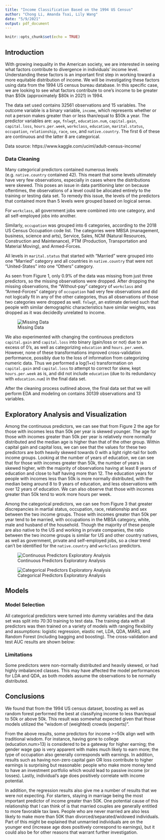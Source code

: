 ```yaml
---
title: "Income Classification Based on the 1994 US Census"
author: "Chong Li, Amanda Tsai, Lily Wang"
date: "5/9/2021"
output: pdf_document
---
```


```r
knitr::opts_chunk$set(echo = TRUE)
```

## Introduction

With growing inequality in the American society, we are interested in seeing what factors contribute to divergence in individuals’ income level. Understanding these factors is an important first step in working toward a more equitable distribution of income. We will be investigating these factors using data from the 1994 US census bureau database. In this specific case, we are looking to see what factors contribute to one’s income to be greater than \$50k (approximately \$80k in 2021) in 1994.

The data set used contains 32561 observations and 15 variables. The outcome variable is a binary variable, `income`, which represents whether or not a person makes greater than or less than/equal to $50k a year. The predictor variables are: `age`, `fnlwgt`, `education.num`, `capital.gain`, `capital.loss`, `hours.per.week`, `workclass`, `education`, `marital.status`, `occupation`, `relationship`, `race`, `sex`, and `native.country`. The first 6 of these are continuous and the latter 8 are categorical.

Data source: https://www.kaggle.com/uciml/adult-census-income/

### Data Cleaning

Many categorical predictors contained numerous levels (e.g. `native.country` contained 42). This meant that some levels ultimately have very few observations, especially in cases where the distributions were skewed. This poses an issue in data partitioning later on because oftentimes, the observations of a level could be allocated entirely to the training or testing data set. To remedy this issue, the levels of the predictors that contained more than 5 levels were grouped based on logical sense.

For `workclass`, all government jobs were combined into one category, and all self-employed jobs into another.

Similarly, `occupation` was grouped into 6 categories, according to the 2018 US Census Occupation code list. The categories were MBSA (management, business, science and arts), Service, Sales, NCM (Natural
Resources, Construction and Maintenance), PTM (Production, Transportation and Material Moving), and Armed-Forces. 

All levels in `marital.status` that started with “Married” were grouped into one “Married” category and all countries in `native.country` that were not “United-States” into one “Others” category.

As seen from Figure 1, only 0.9% of the data was missing from just three predictors, so the missing observations were dropped. After dropping the missing observations, the "Without-pay" category of `workclass` and "Armed-Forces" category of `occupation` had very few observations and did not logically fit in any of the other categories, thus all observations of those two categories were dropped as well. `fnlwgt`, an estimate derived such that people with similar demographic characteristics have similar weights, was dropped as it was decidedly unrelated to income.

![Missing Data](./images/missing_data.png)

We also experimented with changing the continuous predictors `capital.gain` and `capital.loss` into binary (gain/loss or not) due to an excess of 0's, as well as categorizing `education` and `hours.per.week`. However, none of these transformations improved cross-validation performance, possibly due to the loss of information from categorizing numeric data. Thus we performed a log(1+x) transformation on `capital.gain` and `capital.loss` to attempt to correct for skew, kept `hours.per.week` as is, and did not include `education` (due to its redundancy with `education.num`) in the final data set.

After the cleaning process outlined above, the final data set that we will perform EDA and modeling on contains 30139 observations and 13 variables.

## Exploratory Analysis and Visualization

Among the continuous predictors, we can see that from Figure 2 the age for those with incomes less than 50k per year is skewed younger. The age for those with incomes greater than 50k per year is relatively more normally distributed and the median age is higher than that of the other group. Within capital gain and capital loss, we can see that the values for these two predictors are both heavily skewed towards 0 with a light right-tail for both income groups. Looking at the number of years of education, we can see that for those with incomes greater than 50k, the number of years is skewed higher, with the majority of observations having at least 8 years of education and close to half having more than 12. The education years for people with incomes less than 50k is more normally distributed, with the median being around 8 to 9 years of education, and less observations with over 12 years of education. We can also observe that those with incomes greater than 50k tend to work more hours per week. 

Among the categorical predictors, we can see from Figure 3 that greater discrepancies in martial status, occupation, race, relationship and sex between the two income groups. Those with incomes greater than 50k per year tend to be married, with occupations in the MBSA category, white, male and husband of the household. Though the majority of these people are also native to the US and working in private companies, the ratio between the two income groups is similar for US and other country natives, as well as government, private and self-employed jobs, so a clear trend can't be identified for the `native.country` and `workclass` predictors. 

![Continuous Predictors Exploratory Analysis](./images/exploratory_violin_plot.png)

![Categorical Predictors Exploratory Analysis](./images/exploratory_bar_graph.png)

## Models

### Model Selection

All categorical predictors were turned into dummy variables and the data set was split into 70:30 training to test data. The training data with all predictors was then trained on a variety of models with ranging flexibility and assumptions: logistic regression, elastic net, LDA, QDA, MARS, and Random Forest (including bagging and boosting). The cross-validation and test AUC results are shown below:


### Limitations

Some predictors were non-normally distributed and heavily skewed, or had highly imbalanced classes. This may have affected the model performances for LDA and QDA, as both models assume the observations to be normally distributed. 


## Conclusions

We found that from the 1994 US census dataset, boosting as well as random forest performed the best at classifying income to less than/equal to 50k or above 50k. This result was somewhat expected given that those models utilized the "wisdom of (weighted) crowds (experts)".

From the above results, some predictors for income >=50k align well with traditional wisdom. For instance, having gone to college (education.num>13) is considered to be a gateway for higher earning; the gender wage gap is very apparent with males much likely to earn more; the type of occupation also generally corresponds with earnings. In addition, results such as having non-zero capital gain OR loss contribute to higher earnings is surprising but reasonable: people who make more money tend to have an investment portfolio which would lead to passive income (or losses). Lastly, individual’s age does positively correlate with income potential.

In addition, the regression results also give me a number of results that we were not expecting. For starters, staying in marriage being the most important predictor of income greater than 50K. One potential cause of this relationship that I can think of is that married couples are generally entitled to more favorable tax laws. People who are never married are also less likely to make more than 50K than divorced/separated/widowed individuals. Part of this might be explained that unmarried individuals are on the younger end (increase age does positively correspond to earnings), but it could also be for other reasons that warrant further investigation.
